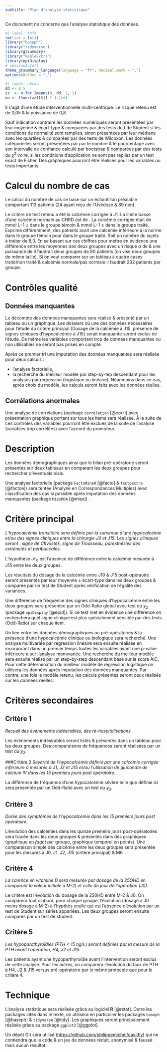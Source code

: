 ```yaml
---
subtitle: "Plan d'analyse statistique"
---
```


Ce document ne concerne que l'analyse statistique des données.


```r
#| label: info
rm(list = ls())
library("baseph")
library("tidyverse")
library(gtsummary)
library("kableExtra")
library(epiDisplay)
# sessionInfo()
theme_gtsummary_language(language = "fr", decimal.mark = ",")
options(OutDec = ",")
```

```r
#| label: nbcas
dd <- 0.5
zz  <- n.for.2means(0, dd, 1, 1)
nn <- floor(zz[[6]] * 1.1)+1
```


Il s'agit d'une étude interventionnelle multi-centrique. Le risque \textalpha{} retenu est de 0,05 & la puissance de 0,8.

Sauf indication contraire les données numériques seront présentées par leur moyenne & écart-type & comparées par des tests du t de Student si les conditions de normalité sont remplies, sinon présentées par leur médiane avec les quartiles & comparées par des tests de Wilcoxon. Les données catégorielles seront présentées par par le nombre & le pourcentage avec son intervalle de confiance calculé par bootstrap & comparées par des tests du $\chi^2$ voire, si les conditions d'application ne sont pas replies par un test exact de Fisher. Des graphiques pourront être réalisés pour les variables ou tests importants. 

# Calcul du nombre de cas

Le calcul du nombre de cas se base sur un échantillon préalable comportant 113 patients (24 ayant
reçu de l’Uvédose & 89 non).

Le critère de test retenu a été la calcémie corrigée à J1. La limite basse d’une calcémie normale
au CHRD est de \mmol{2.2}. La calcémie corrigée était de \mmol{2.24} mmol L−1 ± \num[mode = text]{0.17} dans le groupe témoin & \mmol{2.31} mmol L−1 ± \num[mode = text]{0.16} dans le groupe traité. Exprimé différemment, \pc{37} des patients avait une calcémie inférieure à la norme dans le groupe témoin pour \pc{25} dans le groupe traité. Soit un nombre du sujets à traiter de 8,3. En se basant sur ces chiffres pour mettre en évidence une différence entre les moyennes des deux groupes avec un risque $\alpha$ de \pc{5} & une puissance de \pc{80} il faudrait deux groupes de 90 patients (on vise deux groupes de même taille). Si on veut comparer sur un tableau à quatre cases traité/non traité & calcémie normale/pas normale  il faudrait 232 patients par groupe.

# Contrôles qualité


## Données manquantes

Le décompte des données manquantes sera réalisé & présenté par un tableau ou un graphique. Les dossiers où une des données nécessaires pour l'étude du critère principal (Dosage de la calcémie à J15, présence de signes cliniques d'hypocalcémie à J15\dots) serait manquante seront exclus de l'étude. De même les variables comportant trop de données manquantes ou non utilisables ne seront pas prises en compte.

Après ce premier tri une imputation des données manquantes sera réalisée pour deux calculs : 

- l’analyse factorielle,
- la recherche du meilleur modèle par step-by-tep descendant pour les analyses par régression (logistique ou linéaire). Néanmoins dans ce cas, après choix du modèle, les calculs seront faits avec les données réelles. 

## Corrélations anormales

Une analyse de corrélations (package `correlation` [@corr]) avec présentation graphique portant sur tous les items sera réalisée. À la suite de ces contrôles des variables pourront être exclues de la suite de l'analyse (variables trop corrélées) avec l'accord du promoteur. 

# Description
 
Les données démographiques ainsi que le bilan pré-opératorie seront présentés sur deux tableaux en comparant les deux groupes pour rechercher d'éventuels biais. 


Une analyse factorielle (package `FactoMineR` [@facto] & `factoextra` [@factoe]) sera tentée (Analyse en Correspondances Multiples) avec classification des cas si possible après imputation des données manquantes (package `MissMDA` [@miss]) .

# Critère principal

*L’hypocalcémie transitoire sera définie par la survenue d’une hypocalcémie et/ou des signes cliniques entre la chirurgie J0 et J15. Les signes cliniques seront : signe de Chvostek, signe de Trousseau, paresthésies des extrémités et péribuccales.*

L'hypothèse $\mathcal{H}_{0}$ est l'absence de différence entre la calcémie mesurée à J15 entre les deux groupes. 

Les résultats du dosage de la calcémie entre J10 & J15 post-opéraoire seront présentés par leur moyenne ± écart-type dans les deux groupes & comparée par un test de Student après vérification de l'égalité des variances. 

Une différence de fréquence des signes cliniques d'hypocalcémie entre les deux groupes sera présentée par un Odd-Ratio global  avec test du $\chi_2$ (package `epiDisplay` [@epid]). Si ce test met en évidence une différence  on recherchera quel signe clinique est plus spécialement sensible par des tests (Odd-Ratio) sur chaque item. 


Un lien entre les données démographiques ou pré-opératoires & la présence d'une hypocalcémie clinique ou biologique sera recherché. Une analyse multivariée par régression linéaire sera ensuite réalisée en incorporant dans un premier temps toutes les variables ayant une p-value inférieure à  \num{0,20} sur l'analyse monovariée. Une recherche du meilleur modèle sera ensuite réalisé par un step-by-step descendant basé sur le score AIC. Pour cette détermination du meilleur modèle de régression logistique on utilisera les données après imputation des données manquantes. Par contre, une fois le modèle retenu, les calculs présentés seront ceux réalisés sur les données réelles.

# Critères secondaires


## Critère 1
*Recueil des évènements indésirables, des ré-hospitalisations*

Les évènements indésirables seront listés & présentés dans un tableau pour les deux groupes. Des comparaisons de fréquences seront réalisées par un  test du $\chi_2$.


###Critère 2
*Sévérité de l’hypocalcémie définie par une calcémie corrigée inférieure à \mmol{1,90}  mesurée à J1, J2 et J15 et/ou l’utilisation de gluconate de calcium IV dans les 15 premiers jours post opératoire.*

La différence de fréquence d'une hypocalcémie sévère telle que définie ici sera présentée par un Odd-Ratio avec un test du $\chi_2$.


## Critère 3
*Durée des symptômes de l’hypocalcémie dans les 15 premiers jours post opératoire.*

L'évolution des calcémies dans les quinze premeirs jours post-opératoires sera tracée dans les deux groupes & présentés dans des graphiques (graphique en *fagot* par groupe, graphique temporel en points). Une comparaison simple des calcémie entre les deux groupes sera présentée pour les mesures à J0, J1, J2, J15 (critère principal) & M6. 




## Critère 4
*La carence en vitamine D sera mesurée par dosage de la 25OHD en comparant la valeur initiale à M-2) et celle du jour de l’opération (J0).* 

Le critère est l'évolution du dosage de la 250HD entre M-2 & J0. On comparera tout d'abord, pour chaque groupe, l'évolution (dosage à J0  moins  dosage à M-2) à l'hypthès enulle qui est l'absence d'évolution par un test de Student sur séries appariées. Les deux groupes seront ensuite comparés par un test de student.

## Critère 5
*Les hypoparathyroïdies (PTH < 15 ng/L) seront définies par la mesure de la PTH avant l’opération, H4, J2 et J15*

Les patients ayant une hypoparthyroïdie avant l'intervention seront exclus de cette analyse. Pour les autres, on comparera l'évolution du taux de PTH à H4, J2 & J15 versus pré-opératoire par le même protocole que pour le critère 4.

# Technique {.appendix}

L'analyse statistique sera réalisée grâce au logiciel **R** [@rstat]. Outre les packages cités dans le texte, on utilisera en particulier les  packages `baseph` [@baseph] & `tidyverse` [@tidy]. Les graphiques seront principalement réalisés grâce au package `ggplot2` [@ggplot].

Un dépôt Git sera utilisé (<https://github.com/philippemichel/cavithy>) qui ne contiendra que le code & un jeu de données réduit, anonymisé & faussé mais aucun résultat. 



